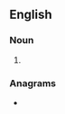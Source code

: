 ==English==

===Noun===
{{head|en|noun plural form}}

# {{plural of|vizierate|lang=en}}

===Anagrams===
* {{anagrams|en|a=aeeiirstvz|varietizes}}
